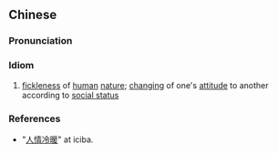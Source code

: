 ==Chinese==
{{zh-forms|2=[[temperature]] [[change]](s); [[ups and downs]]|type=22|lit=the [[ups and downs]] of [[mankind]]}}

===Pronunciation===
{{zh-pron
|m=rénqínglěngnuǎn
|c=jan4 cing4 laang5 lyun5
|cat=cy
}}

===Idiom===
{{zh-idiom}}

# [[fickleness]] of [[human]] [[nature]]; [[changing]] of one's [[attitude]] to another according to [[social status]]

===References===
* "[http://www.iciba.com/%E4%BA%BA%E6%83%85%E5%86%B7%E6%9A%96 人情冷暖]" at iciba.